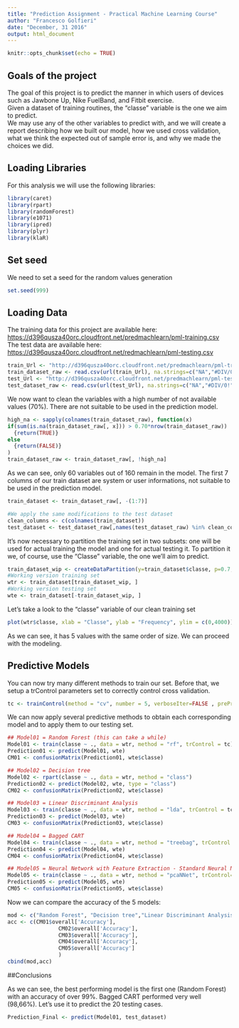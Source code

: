 ```yaml
---
title: "Prediction Assignment - Practical Machine Learning Course"
author: "Francesco Golfieri"
date: "December, 31 2016"
output: html_document
---
```


```r
knitr::opts_chunk$set(echo = TRUE)
```

## Goals of the project

The goal of this project is to predict the manner in which users of devices such as Jawbone Up, Nike FuelBand, and Fitbit exercise. <br>
Given a dataset of training routines, the "classe" variable is the one we aim to predict.<br>
We may use any of the other variables to predict with, and we will create a report describing how we built our model, how we used cross validation, what we think the expected out of sample error is, and why we made the choices we did. 

## Loading Libraries

For this analysis we will use the following libraries:

```r
library(caret)
library(rpart)
library(randomForest)
library(e1071)
library(ipred)
library(plyr)
library(klaR)
```

## Set seed

We need to set a seed for the random values generation
```r
set.seed(999)
```

## Loading Data

The training data for this project are available here: <br>
<https://d396qusza40orc.cloudfront.net/predmachlearn/pml-training.csv> <br>
The test data are available here: <br>
<https://d396qusza40orc.cloudfront.net/redmachlearn/pml-testing.csv> <br>

```r
train_Url <- "http://d396qusza40orc.cloudfront.net/predmachlearn/pml-training.csv"
train_dataset_raw <- read.csv(url(train_Url), na.strings=c("NA","#DIV/0!",""))
test_Url <- "http://d396qusza40orc.cloudfront.net/predmachlearn/pml-testing.csv"
test_dataset_raw <- read.csv(url(test_Url), na.strings=c("NA","#DIV/0!",""))
```

We now want to clean the variables with a high number of not available values (70%). There are not suitable to be used in the prediction model.

```r
high_na <- sapply(colnames(train_dataset_raw), function(x) 
if(sum(is.na(train_dataset_raw[, x])) > 0.70*nrow(train_dataset_raw))
  {return(TRUE)}
else
  {return(FALSE)}
)
train_dataset_raw <- train_dataset_raw[, !high_na]
```

As we can see, only 60 variables out of 160 remain in the model.
The first 7 columns of our train dataset are system or user informations, not suitable to be used in the prediction model.

```r
train_dataset <- train_dataset_raw[, -(1:7)]

#We apply the same modifications to the test dataset
clean_columns <- c(colnames(train_dataset))
test_dataset <- test_dataset_raw[,names(test_dataset_raw) %in% clean_columns]
```

It's now necessary to partition the training set in two subsets: one will be used for actual training the model and one for actual testing it.
To partition it we, of course, use the "Classe" variable, the one we'll aim to predict.

```r
train_dataset_wip <- createDataPartition(y=train_dataset$classe, p=0.7, list=FALSE)
#Working version training set
wtr <- train_dataset[train_dataset_wip, ] 
#Working version testing set
wte <- train_dataset[-train_dataset_wip, ]
```

Let's take a look to the "classe" variable of our clean training set

```r
plot(wtr$classe, xlab = "Classe", ylab = "Frequency", ylim = c(0,4000))
```

As we can see, it has 5 values with the same order of size. We can proceed with the modeling.

## Predictive Models

You can now try many different methods to train our set.
Before that, we setup a trControl parameters set to correctly control cross validation.

```r
tc <- trainControl(method = "cv", number = 5, verboseIter=FALSE , preProcOptions="pca", allowParallel=TRUE)
```

We can now apply several predictive methods to obtain each corresponding model and to apply them to our testing set.

```r
## Model01 = Random Forest (this can take a while)
Model01 <- train(classe ~ ., data = wtr, method = "rf", trControl = tc)
Prediction01 <- predict(Model01, wte)
CM01 <- confusionMatrix(Prediction01, wte$classe)

## Model02 = Decision tree
Model02 <- rpart(classe ~ ., data = wtr, method = "class")
Prediction02 <- predict(Model02, wte, type = "class")
CM02 <- confusionMatrix(Prediction02, wte$classe)

## Model03 = Linear Discriminant Analysis
Model03 <- train(classe ~ ., data = wtr, method = "lda", trControl = tc)
Prediction03 <- predict(Model03, wte)
CM03 <- confusionMatrix(Prediction03, wte$classe)

## Model04 = Bagged CART
Model04 <- train(classe ~ ., data = wtr, method = "treebag", trControl = tc)
Prediction04 <- predict(Model04, wte)
CM04 <- confusionMatrix(Prediction04, wte$classe)

## Model05 = Neural Network with Feature Extraction - Standard Neural Net proved in previous test to be very ineffective
Model05 <- train(classe ~ ., data = wtr, method = "pcaNNet", trControl= tc, verbose=FALSE)
Prediction05 <- predict(Model05, wte)
CM05 <- confusionMatrix(Prediction05, wte$classe)
```

Now we can compare the accuracy of the 5 models:

```r
mod <- c("Random Forest", "Decision tree","Linear Discriminant Analysis","Bagged CART","Neural Network w. Feature Extraction")
acc <- c(CM01$overall['Accuracy'],
                CM02$overall['Accuracy'],
                CM03$overall['Accuracy'],
                CM04$overall['Accuracy'],
                CM05$overall['Accuracy']
                )
cbind(mod,acc)
```

##Conclusions

As we can see, the best performing model is the first one (Random Forest) with an accuracy of over 99%.
Bagged CART performed very well (98,66%).
Let's use it to predict the 20 testing cases.

```r
Prediction_Final <- predict(Model01, test_dataset)
```
